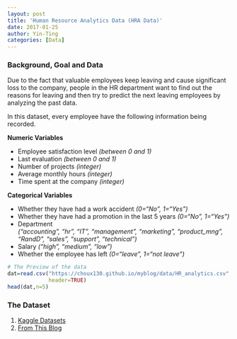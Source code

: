 ```yaml
---
layout: post
title: 'Human Resource Analytics Data (HRA Data)'
date: 2017-01-25
author: Yin-Ting 
categories: [Data]
---
```

### Background, Goal and Data
Due to the fact that valuable employees keep leaving and cause significant loss to the company, people in the HR department want to find out the reasons for leaving and then try to predict the next leaving employees by analyzing the past data. 

In this dataset, every employee have the following information being recorded. 

**Numeric Variables**

* Employee satisfaction level _(between 0 and 1)_
* Last evaluation _(between 0 and 1)_
* Number of projects _(integer)_
* Average monthly hours _(integer)_
* Time spent at the company _(integer)_
    
**Categorical Variables**

* Whether they have had a work accident _(0="No", 1="Yes")_
* Whether they have had a promotion in the last 5 years _(0="No", 1="Yes")_
* Department <br />
  _("accounting", "hr", "IT", "management", "marketing", "product_mng", "RandD", "sales", "support", "technical")_
* Salary _("high", "medium", "low")_
* Whether the employee has left _(0="leave", 1="not leave")_

```r
# The Preview of the data
dat=read.csv("https://choux130.github.io/myblog/data/HR_analytics.csv",
             header=TRUE)
head(dat,n=5)
```

### The Dataset 
1. [Kaggle Datasets](https://www.kaggle.com/ludobenistant/hr-analytics)
2. [From This Blog](https://choux130.github.io/myblog/data/HR_analytics.csv)
